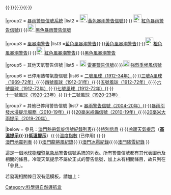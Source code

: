 {{Navbox
|name = SMG
|title = [[地球物理暨氣象局]]警告信號系統
|image = 
|state = uncollapsed

|group1 = [[澳門熱帶氣旋信號|熱帶氣旋信號]]
|list1  = {{MOTY|1}}{{·}}{{MOTY|3}}{{·}}{{MOTY|8}}{{·}}{{MOTY|9}}{{·}}{{MOTY|10}}

|group2 = [[澳門暴雨警告信號|暴雨警告信號系統]]
|list2  = [[File:Yellow Rainstorm Signal (Macau).jpg|25px]][[澳門暴雨警告信號|黃色暴雨警告信號]]{{·}} [[File:Red Rainstorm Signal (Macau).jpg|25px]][[澳門暴雨警告信號|紅色暴雨警告信號]]{{·}}[[File:Black Rainstorm Signal (Macau).jpg|25px]][[澳門暴雨警告信號|黑色暴雨警告信號]]

|group3 = [[風暴潮警告 (澳門)|風暴潮警告]]
|list3  =[[風暴潮警告 (澳門)|藍色風暴潮警告]]{{·}}[[風暴潮警告 (澳門)|黃色風暴潮警告]]{{·}}[[File:Orange storm surge.svg|25px]][[風暴潮警告 (澳門)|橙色風暴潮警告]]{{·}}[[File:Red storm surge.svg|25px]][[風暴潮警告 (澳門)|紅色風暴潮警告]]{{·}}[[風暴潮警告 (澳門)|黑色風暴潮警告]]
<!--
|group4 = 冷暖天氣提示
|list4 = [[地球物理暨氣象局#冷暖天氣提示|高溫提示]]{{·}}[[地球物理暨氣象局#冷暖天氣提示|低溫提示]] -->

|group5 = 其他天氣警告信號
|list5  = [[File:Macau Thunderstorm Warning 2016.svg|20px]] [[雷暴警告信號 (澳門)|雷暴警告信號]]{{·}}[[File:Aspecto do sinal de ventos fortes de monção na dia.svg|20px]] [[強烈季候風信號 (澳門)|強烈季候風信號]]

|group6 = 已停用熱帶氣旋信號
|list6  = [[澳門熱帶氣旋信號|二號風球（1912-34年）]]{{·}}[[三號風球 (澳門)#意義|三號A風球（1969-72年）]]{{·}}[[澳門熱帶氣旋信號|四號風球（1912-31年）]]{{·}}[[八號風球 (澳門)|五號風球（1912-72年）]]{{·}}[[八號風球 (澳門)|六號風球（1912-72年）]]{{·}}[[八號風球 (澳門)|七號風球（1912-72年）]]{{·}}[[十號風球 (澳門)|十一號風球（1920-23年）]]{{·}}[[十號風球 (澳門)|十二號風球（1920-23年）]]

|group7 = 其他已停用警告信號
|list7  = [[澳門暴雨警告信號#暴雨警告信號（不分顏色）|暴雨警告信號（2004-20年）]]{{·}}[[澳門暴雨警告信號#暴雨引發水浸提示服務|暴雨引發水浸提示服務（2010-19年）]]{{·}}[[澳門暴雨警告信號#20毫米戒備信號|20毫米戒備信號（2010-19年）]]{{·}}[[澳門暴雨警告信號#20毫米大雨提示|20毫米大雨提示（2019-20年）]]

|below = 參見：[[澳門熱帶氣旋信號紀錄列表]]{{·}}[[地球物理暨氣象局#特別信息|特別信息]]  {{·}}[[冷暖天氣提示]]（'''[[冷暖天氣提示|高溫提示]]{{·}}[[冷暖天氣提示|低溫提示]]'''）{{·}}[[溫度指數]] (已停用) {{·}}<br>[[澳門地震列表]]
{{·}}[[澳門龍捲風列表|澳門龍捲風紀錄]]{{·}}[[澳門冰雹紀錄]]{{·}}[[澳門降雪紀錄]]
}}

<noinclude>

這是一個[[地球物理暨氣象局]]警告信號系統的列表。所有警告信號都有其代表圖示及相關的條目。冷暖天氣提示不屬於正式的警告信號，加上未有相關條目，故只列在「參見」。

若發現相關條目沒有這模板，請加上：
'''{{t1|SMG}}'''

[[Category:科學與自然導航盒]]
</noinclude>